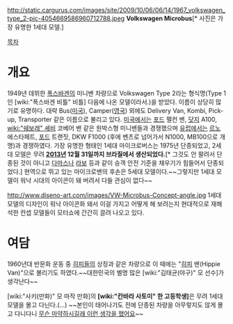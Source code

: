 http://static.cargurus.com/images/site/2009/10/06/06/14/1967_volkswagen_type_2-pic-4054669586960712788.jpeg
'''Volkswagen Microbus'''[* 사진은 가장 유명한 1세대 모델.]

[[목차]]

= 개요 =
1949년 데뷔한 [[폭스바겐]]의 미니밴 차량으로 Volkswagen Type 2라는 형식명(Type 1인 [wiki:"폭스바겐 비틀" 비틀] 다음에 나온 모델이라서.)을 받았다. 이름이 상당히 많기로 유명하다. 대략 Bus([[미국]]), Camper([[영국]]) 외에도 Delivery Van, Kombi, Pick-up, Transporter 같은 이름으로 불리고 있다. [[미국]]에서는 [[포드]] 팰컨 밴, [[닷지]] A100, [[wiki:"쉐보레" 셰비]] 코베어 밴 같은 원박스형 미니밴들과 경쟁했으며 [[유럽]]에서는 [[르노]] 에스타페트, [[포드]] 트랜짓, DKW F1000 (후에 벤츠로 넘어가서 N1000, MB100으로 개명)과 경쟁하였다.
가장 유명한 형태인 1세대 마이크로버스는 1975년 단종되었고, 2세대 모델은 무려 '''[[2013년]] 12월 31일까지 브라질에서 생산되었다.'''[* 그것도 안 팔려서 단종된 것이 아니고 [[다마스]]나 [[라보]] 등과 같이 승객 안전 기준을 채우기가 힘들어서 단종되었다.] 현역으로 뛰고 있는 마이크로밴의 후손은 5세대 모델이다.~~그렇지만 1세대 모델이 워낙 시대의 아이콘이 돼 버려서 다들 관심이 없다~~

http://www.diseno-art.com/images/VW-Microbus-Concept-angle.jpg
1세대 모델의 디자인이 워낙 아이콘화 돼서 이걸 가지고 어떻게 해 보려는지 현대적으로 재해석한 컨셉 모델들이 모터쇼에 간간히 끌려 나오고 있다.

= 여담 =
1960년대 반문화 운동 중 [[히피]]들의 상징과 같은 차량으로 이 때에는 "[[히피]] 밴(Hippie Van)"으로 불리기도 하였다.~~대한민국의 별명 많은 [wiki:"김태균(야구)" 모 선수]가 생각난다~~

[wiki:"사키(만화)" 모 마작 만화]의 '''[wiki:"칸바라 사토미" 한 고등학생]'''은 무려 1세대 모델을 몰고 다닌다.(...) ~~본인이 태어나기도 전에 단종된 차량을 아무렇지도 않게 몰고 다니다니 [[무슨 마약하시길래 이런 생각을 했어요]]~~
